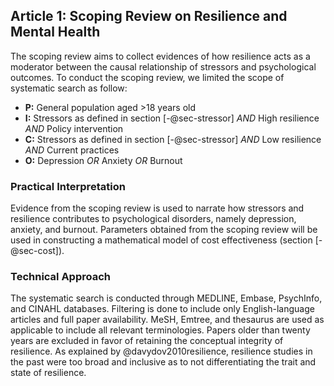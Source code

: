 ## Article 1: Scoping Review on Resilience and Mental Health \label{scoping.rev} {#sec-scoping.rev}

The scoping review aims to collect evidences of how resilience acts as a moderator between the causal relationship of stressors and psychological outcomes. To conduct the scoping review, we limited the scope of systematic search as follow:

- **P:** General population aged >18 years old
- **I:** Stressors as defined in section [-@sec-stressor] *AND* High resilience
  *AND* Policy intervention
- **C:** Stressors as defined in section [-@sec-stressor] *AND* Low resilience
  *AND* Current practices
- **O:** Depression *OR* Anxiety *OR* Burnout

### Practical Interpretation {-}

Evidence from the scoping review is used to narrate how stressors and resilience contributes to psychological disorders, namely depression, anxiety, and burnout. Parameters obtained from the scoping review will be used in constructing a mathematical model of cost effectiveness (section [-@sec-cost]).

### Technical Approach {-}

The systematic search is conducted through MEDLINE, Embase, PsychInfo, and CINAHL databases. Filtering is done to include only English-language articles and full paper availability. MeSH, Emtree, and thesaurus are used as applicable to include all relevant terminologies. Papers older than twenty years are excluded in favor of retaining the conceptual integrity of resilience. As explained by @davydov2010resilience, resilience studies in the past were too broad and inclusive as to not differentiating the trait and state of resilience.
